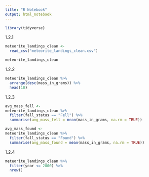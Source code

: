 ```yaml
---
title: "R Notebook"
output: html_notebook
---
```


```r
library(tidyverse)
```

1.2.1

```r
meteorite_landings_clean <-
  read_csv("meteorite_landings_clean.csv")
```


```r
meteorite_landings_clean
```


1.2.2

```r
meteorite_landings_clean %>% 
  arrange(desc(mass_in_grams)) %>% 
  head(10)

```


1.2.3

```r
avg_mass_fell <-
meteorite_landings_clean %>% 
  filter(fall_status == "Fell") %>% 
  summarise(avg_mass_fell = mean(mass_in_grams, na.rm = TRUE))
```


```r
avg_mass_found <-
meteorite_landings_clean %>% 
  filter(fall_status == "Found") %>% 
  summarise(avg_mass_found = mean(mass_in_grams, na.rm = TRUE))
```


1.2.4

```r
meteorite_landings_clean %>% 
  filter(year <= 2000) %>% 
  nrow()
```
















































































































































































































































































































































































































































































































































